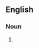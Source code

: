 {{also|beeline}}

==English==

===Noun===
{{en-noun}}

# {{alternative spelling of|beeline|lang=en}}